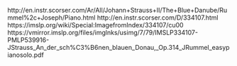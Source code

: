 http://en.instr.scorser.com/Ar/All/Johann+Strauss+II/The+Blue+Danube/Rummel%2c+Joseph/Piano.html
http://en.instr.scorser.com/D/334107.html
https://imslp.org/wiki/Special:ImagefromIndex/334107/cu00
https://vmirror.imslp.org/files/imglnks/usimg/7/79/IMSLP334107-PMLP539916-JStrauss_An_der_sch%C3%B6nen_blauen_Donau,_Op.314_JRummel_easypianosolo.pdf
